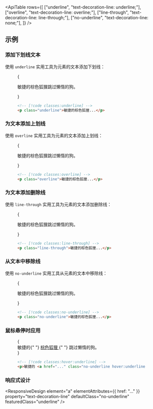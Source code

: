 

<ApiTable
  rows={[
    ["underline", "text-decoration-line: underline;"],
    ["overline", "text-decoration-line: overline;"],
    ["line-through", "text-decoration-line: line-through;"],
    ["no-underline", "text-decoration-line: none;"],
  ]}
/>

## 示例

### 添加下划线文本

使用 `underline` 实用工具为元素的文本添加下划线：

<Figure>

<Example>
  {
    <p className="text-center text-lg font-medium text-gray-900 underline dark:text-gray-200">
      敏捷的棕色狐狸跳过懒惰的狗。
    </p>
  }
</Example>

```html
<!-- [!code classes:underline] -->
<p class="underline">敏捷的棕色狐狸...</p>
```

</Figure>

### 为文本添加上划线

使用 `overline` 实用工具为元素的文本添加上划线：

<Figure>

<Example>
  {
    <p className="text-center text-lg font-medium text-gray-900 overline dark:text-gray-200">
      敏捷的棕色狐狸跳过懒惰的狗。
    </p>
  }
</Example>

```html
<!-- [!code classes:overline] -->
<p class="overline">敏捷的棕色狐狸...</p>
```

</Figure>

### 为文本添加删除线

使用 `line-through` 实用工具为元素的文本添加删除线：

<Figure>

<Example>
  {
    <p className="text-center text-lg font-medium text-gray-900 line-through dark:text-gray-200">
      敏捷的棕色狐狸跳过懒惰的狗。
    </p>
  }
</Example>

```html
<!-- [!code classes:line-through] -->
<p class="line-through">敏捷的棕色狐狸...</p>
```

</Figure>

### 从文本中移除线

使用 `no-underline` 实用工具从元素的文本中移除线：

<Figure>

<Example>
  {
    <p className="text-center text-lg font-medium text-gray-900 no-underline dark:text-gray-200">
      敏捷的棕色狐狸跳过懒惰的狗。
    </p>
  }
</Example>

```html
<!-- [!code classes:no-underline] -->
<p class="no-underline">敏捷的棕色狐狸...</p>
```

</Figure>

### 鼠标悬停时应用

<TargetingSpecificStates property="text-decoration-line">

<Figure hint="将鼠标悬停在文本上以查看预期效果">

<Example>
  {
    <div className="text-center text-lg font-medium text-gray-900 no-underline dark:text-gray-200">
      敏捷的{" "}
      <a
        href="https://zh.wikipedia.org/wiki/%E6%95%8F%E8%BD%BD%E7%9A%84%E6%A3%95%E8%8D%B7%E7%8D%A9%E7%89%A9"
        target="blank"
        className="text-sky-600 no-underline hover:underline dark:text-sky-400"
      >
        棕色狐狸
      </a>{" "}
      跳过懒惰的狗。
    </div>
  }
</Example>

```html
<!-- [!code classes:hover:underline] -->
<p>敏捷的 <a href="..." class="no-underline hover:underline ...">棕色狐狸</a> 跳过懒惰的狗。</p>
```

</Figure>

</TargetingSpecificStates>

### 响应式设计

<ResponsiveDesign
  element="a"
  elementAttributes={{ href: "..." }}
  property="text-decoration-line"
  defaultClass="no-underline"
  featuredClass="underline"
/>
